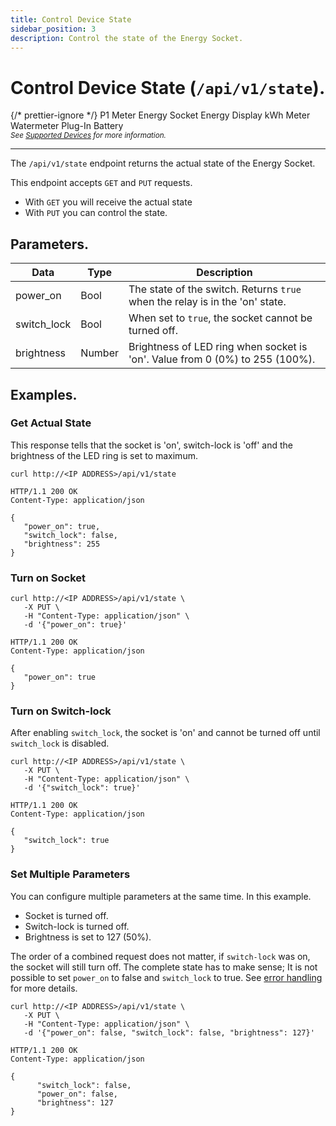 ```yaml
---
title: Control Device State
sidebar_position: 3
description: Control the state of the Energy Socket.
---
```



# Control Device State (`/api/v1/state`).

{/* prettier-ignore */}
<Badge colorName='hw-grey' icon='mdi:close' subtext='Not supported'>P1 Meter</Badge>
<Badge colorName='hw-green' icon='mdi:check' subtext='Supported'>Energy Socket</Badge>
<Badge colorName='hw-grey' icon='mdi:close' subtext='Not supported'>Energy Display</Badge>
<Badge colorName='hw-grey' icon='mdi:close' subtext='Not supported'>kWh Meter</Badge>
<Badge colorName='hw-grey' icon='mdi:close' subtext='Not supported'>Watermeter</Badge>
<Badge colorName='hw-grey' icon='mdi:close' subtext='Not supported'>Plug-In Battery</Badge>
<br />
<sub>_See [Supported Devices](/docs/introduction#devices) for more information._</sub>

---

The `/api/v1/state` endpoint returns the actual state of the Energy Socket.

This endpoint accepts `GET` and `PUT` requests.

-   With `GET` you will receive the actual state
-   With `PUT` you can control the state.

## Parameters.

| Data        | Type   | Description                                                                  |
| ----------- | ------ | ---------------------------------------------------------------------------- |
| power_on    | Bool   | The state of the switch. Returns `true` when the relay is in the 'on' state. |
| switch_lock | Bool   | When set to `true`, the socket cannot be turned off.                         |
| brightness  | Number | Brightness of LED ring when socket is 'on'. Value from 0 (0%) to 255 (100%). |

## Examples.

### Get Actual State

This response tells that the socket is 'on', switch-lock is 'off' and the brightness of the LED ring is set to maximum.

```http title="Request"
curl http://<IP ADDRESS>/api/v1/state
```

```http title="Response"
HTTP/1.1 200 OK
Content-Type: application/json

{
   "power_on": true,
   "switch_lock": false,
   "brightness": 255
}
```

### Turn on Socket

```http title="Request"
curl http://<IP ADDRESS>/api/v1/state \
   -X PUT \
   -H "Content-Type: application/json" \
   -d '{"power_on": true}'
```

```http title="Response"
HTTP/1.1 200 OK
Content-Type: application/json

{
   "power_on": true
}
```

### Turn on Switch-lock

After enabling `switch_lock`, the socket is 'on' and cannot be turned off until `switch_lock` is disabled.

```http title="Request"
curl http://<IP ADDRESS>/api/v1/state \
   -X PUT \
   -H "Content-Type: application/json" \
   -d '{"switch_lock": true}'
```

```http title="Response"
HTTP/1.1 200 OK
Content-Type: application/json

{
   "switch_lock": true
}
```

### Set Multiple Parameters

You can configure multiple parameters at the same time. In this example.

-   Socket is turned off.
-   Switch-lock is turned off.
-   Brightness is set to 127 (50%).

The order of a combined request does not matter, if `switch-lock` was on, the socket will still turn off.
The complete state has to make sense; It is not possible to set `power_on` to false and `switch_lock` to true. See [error handling](/docs/v1/error-handling) for more details.

```http title="Request"
curl http://<IP ADDRESS>/api/v1/state \
   -X PUT \
   -H "Content-Type: application/json" \
   -d '{"power_on": false, "switch_lock": false, "brightness": 127}'
```

```http title="Response"
HTTP/1.1 200 OK
Content-Type: application/json

{
      "switch_lock": false,
      "power_on": false,
      "brightness": 127
}
```
